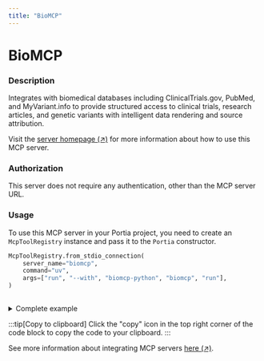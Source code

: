 ```yaml
---
title: "BioMCP"
---
```

<!-- WARNING: This file is auto-generated by generate_tool_docs.py. Do not edit manually. -->


# BioMCP

### Description

Integrates with biomedical databases including ClinicalTrials.gov, PubMed, and MyVariant.info to provide structured access to clinical trials, research articles, and genetic variants with intelligent data rendering and source attribution.

Visit the [server homepage (↗)](https://github.com/genomoncology/biomcp) for more information about how to use this MCP server.

### Authorization

This server does not require any authentication, other than the MCP server URL.

### Usage

To use this MCP server in your Portia project, you need to create an `McpToolRegistry` instance and pass it to the `Portia` constructor.

```python
McpToolRegistry.from_stdio_connection(
    server_name="biomcp",
    command="uv",
    args=["run", "--with", "biomcp-python", "biomcp", "run"],
)
                    
```

<details>
<summary>Complete example</summary>

Extending the tool set in the `DefaultToolRegistry` with the local MCP server:

```python
from portia import DefaultToolRegistry, McpToolRegistry, Portia, Config

config = Config.from_default()
tool_registry = DefaultToolRegistry(config) +  McpToolRegistry.from_stdio_connection(
    server_name="biomcp",
    command="uv",
    args=["run", "--with", "biomcp-python", "biomcp", "run"],
)
                    

portia = Portia(config=config, tools=tool_registry)
```

</details>

:::tip[Copy to clipboard]
Click the "copy" icon in the top right corner of the code block to copy the code to your clipboard.
:::

See more information about integrating MCP servers [here (↗)](/mcp-servers).

